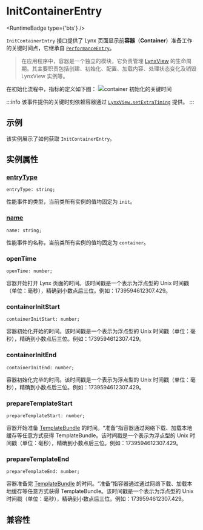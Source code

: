 # InitContainerEntry


<RuntimeBadge type={'bts'} />

`InitContainerEntry` 接口提供了 Lynx 页面显示前**容器**（**Container**）准备工作的关键时间点，它继承自 [`PerformanceEntry`](api/lynx-api/performance-api/performance-entry)。

> 在应用程序中，容器是一个独立的模块，它负责管理 [LynxView](guide/spec#lynxview) 的生命周期。其主要职责包括创建、初始化、配置、加载内容、处理状态变化及销毁 LynxView 实例等。

在初始化流程中，指标的定义如下图：
![container 初始化的关键时间](/assets/doc/init-container-entry.png)

:::info
该事件提供的关键时刻依赖容器通过 [`LynxView.setExtraTiming`](api/lynx-native-api/lynx-view/set-extra-timing) 提供。
:::

## 示例

该实例展示了如何获取 `InitContainerEntry`。


<Go
  example="performance-api"
  defaultFile="src/init_container_entry/index.tsx"
  defaultEntryFile="dist/InitContainerEntry.lynx.bundle"
  img="/assets/doc/init-container-entry-demo.jpeg"
  entry="src/init_container_entry"
  highlight="{10-22}"
/>

## 实例属性

### [entryType](api/lynx-api/performance-api/performance-entry#entryType)

```tsx
entryType: string;
```

性能事件的类型，当前类所有实例的值均固定为 `init`。

### [name](api/lynx-api/performance-api/performance-entry#name)

```tsx
name: string;
```

性能事件的名称，当前类所有实例的值均固定为 `container`。

### openTime

```tsx
openTime: number;
```

容器开始打开 Lynx 页面的时间。该时间戳是一个表示为浮点型的 Unix 时间戳（单位：毫秒），精确到小数点后三位。例如：1739594612307.429。

### containerInitStart

```tsx
containerInitStart: number;
```

容器初始化开始的时间。该时间戳是一个表示为浮点型的 Unix 时间戳（单位：毫秒），精确到小数点后三位。例如：1739594612307.429。

### containerInitEnd

```tsx
containerInitEnd: number;
```

容器初始化完毕的时间。该时间戳是一个表示为浮点型的 Unix 时间戳（单位：毫秒），精确到小数点后三位。例如：1739594612307.429。

### prepareTemplateStart

```tsx
prepareTemplateStart: number;
```

容器开始准备 [TemplateBundle](guide/spec#app-bundle-aka-template-bundle) 的时间。“准备”指容器通过网络下载、加载本地缓存等任意方式获得 TemplateBundle。该时间戳是一个表示为浮点型的 Unix 时间戳（单位：毫秒），精确到小数点后三位。例如：1739594612307.429。

### prepareTemplateEnd

```tsx
prepareTemplateEnd: number;
```

容器准备完 [TemplateBundle](guide/spec#app-bundle-aka-template-bundle) 的时间。“准备”指容器通过通过网络下载、加载本地缓存等任意方式获得 TemplateBundle。该时间戳是一个表示为浮点型的 Unix 时间戳（单位：毫秒），精确到小数点后三位。例如：1739594612307.429。

## 兼容性


<LegacyCompatTable metadata="lynx-api/performance-api/performance-entry/init-container-entry" />
